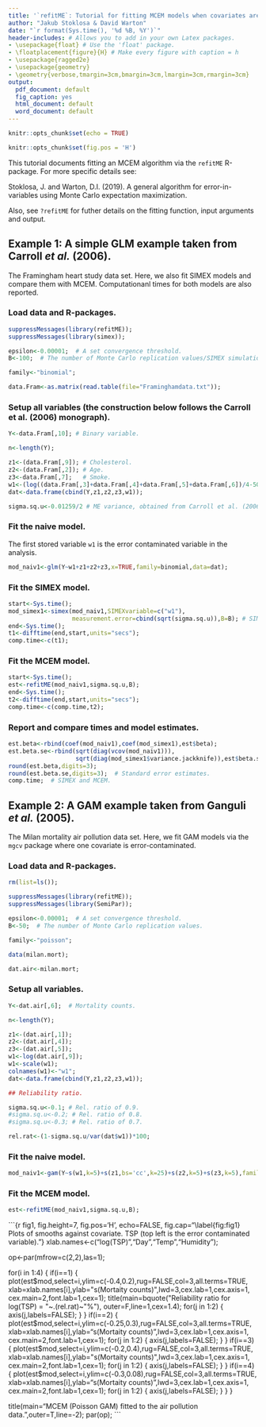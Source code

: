 ```yaml
---
title: '`refitME`: Tutorial for fitting MCEM models when covariates are subject to measurement error/error-in-variables'
author: "Jakub Stoklosa & David Warton"
date: "`r format(Sys.time(), '%d %B, %Y')`"
header-includes: # Allows you to add in your own Latex packages.
- \usepackage{float} # Use the 'float' package.
- \floatplacement{figure}{H} # Make every figure with caption = h
- \usepackage{ragged2e}
- \usepackage{geometry}
- \geometry{verbose,tmargin=3cm,bmargin=3cm,lmargin=3cm,rmargin=3cm}
output:
  pdf_document: default
  fig_caption: yes
  html_document: default
  word_document: default
---
```


```r
knitr::opts_chunk$set(echo = TRUE)
```

```r
knitr::opts_chunk$set(fig.pos = 'H')
```

This tutorial documents fitting an MCEM algorithm via the `refitME` R-package. For more specific details see:

Stoklosa, J. and Warton, D.I. (2019). A general algorithm for error-in-variables using Monte Carlo expectation maximization.

Also, see ```?refitME``` for futher details on the fitting function, input arguments and output.

## Example 1: A simple GLM example taken from Carroll _et al._ (2006). 

The Framingham heart study data set. Here, we also fit SIMEX models and compare them with MCEM. Computationanl times for both models are also reported.

### Load data and R-packages.

```r
suppressMessages(library(refitME));
suppressMessages(library(simex));

epsilon<-0.00001;  # A set convergence threshold.
B<-100;  # The number of Monte Carlo replication values/SIMEX simulations.

family<-"binomial";

data.Fram<-as.matrix(read.table(file="Framinghamdata.txt"));
```

### Setup all variables (the construction below follows the Carroll et al. (2006) monograph).

```r
Y<-data.Fram[,10]; # Binary variable.

n<-length(Y);

z1<-(data.Fram[,9]); # Cholesterol.
z2<-(data.Fram[,2]); # Age.
z3<-data.Fram[,7];   # Smoke.
w1<-(log((data.Fram[,3]+data.Fram[,4]+data.Fram[,5]+data.Fram[,6])/4-50)); # Mean exam 2 and 3.
dat<-data.frame(cbind(Y,z1,z2,z3,w1));

sigma.sq.u<-0.01259/2 # ME variance, obtained from Carroll et al. (2006) monograph.
```

### Fit the naive model.

The first stored variable `w1` is the error contaminated variable in the analysis.

```r
mod_naiv1<-glm(Y~w1+z1+z2+z3,x=TRUE,family=binomial,data=dat); 
```

### Fit the SIMEX model.

```r
start<-Sys.time();
mod_simex1<-simex(mod_naiv1,SIMEXvariable=c("w1"),
                  measurement.error=cbind(sqrt(sigma.sq.u)),B=B); # SIMEX.
end<-Sys.time();
t1<-difftime(end,start,units="secs");
comp.time<-c(t1);
```

### Fit the MCEM model.

```r
start<-Sys.time();
est<-refitME(mod_naiv1,sigma.sq.u,B);
end<-Sys.time();
t2<-difftime(end,start,units="secs");
comp.time<-c(comp.time,t2);
```

### Report and compare times and model estimates.

```r
est.beta<-rbind(coef(mod_naiv1),coef(mod_simex1),est$beta);
est.beta.se<-rbind(sqrt(diag(vcov(mod_naiv1))),
                   sqrt(diag(mod_simex1$variance.jackknife)),est$beta.se2);
round(est.beta,digits=3);
round(est.beta.se,digits=3);  # Standard error estimates.
comp.time;  # SIMEX and MCEM.
```

\clearpage

## Example 2: A GAM example taken from Ganguli _et al._ (2005).

The Milan mortality air pollution data set. Here, we fit GAM models via the `mgcv` package where one covariate is error-contaminated.

### Load data and R-packages.

```r
rm(list=ls());

suppressMessages(library(refitME));
suppressMessages(library(SemiPar));

epsilon<-0.00001;  # A set convergence threshold.
B<-50;  # The number of Monte Carlo replication values.

family<-"poisson";

data(milan.mort);

dat.air<-milan.mort;
```

### Setup all variables.

```r
Y<-dat.air[,6];  # Mortality counts.

n<-length(Y);

z1<-(dat.air[,1]);
z2<-(dat.air[,4]);
z3<-(dat.air[,5]);
w1<-log(dat.air[,9]);
w1<-scale(w1);
colnames(w1)<-"w1";
dat<-data.frame(cbind(Y,z1,z2,z3,w1));

## Reliability ratio.

sigma.sq.u<-0.1; # Rel. ratio of 0.9.
#sigma.sq.u<-0.2; # Rel. ratio of 0.8.
#sigma.sq.u<-0.3; # Rel. ratio of 0.7.

rel.rat<-(1-sigma.sq.u/var(dat$w1))*100;
```

### Fit the naive model.

```r

mod_naiv1<-gam(Y~s(w1,k=5)+s(z1,bs='cc',k=25)+s(z2,k=5)+s(z3,k=5),family="poisson",data=dat);
```

### Fit the MCEM model.

```r
est<-refitME(mod_naiv1,sigma.sq.u,B);
```

```{r fig1, fig.height=7, fig.pos='H', echo=FALSE, fig.cap="\\label{fig:fig1} Plots of smooths against covariate. TSP (top left is the error contaminated variable)."}
xlab.names<-c("log(TSP)","Day","Temp","Humidity");

op<-par(mfrow=c(2,2),las=1);

for(i in 1:4)
  {
  if(i==1)
    {
    plot(est$mod,select=i,ylim=c(-0.4,0.2),rug=FALSE,col=3,all.terms=TRUE,
         xlab=xlab.names[i],ylab="s(Mortaity counts)",lwd=3,cex.lab=1,cex.axis=1,
         cex.main=2,font.lab=1,cex=1);
    title(main=bquote("Reliability ratio for log(TSP) = "~.(rel.rat)~"%"),
          outer=F,line=1,cex=1.4);
    for(j in 1:2)
      {
      axis(j,labels=FALSE);
      }
    }
  if(i==2)
    {
    plot(est$mod,select=i,ylim=c(-0.25,0.3),rug=FALSE,col=3,all.terms=TRUE,
         xlab=xlab.names[i],ylab="s(Mortaity counts)",lwd=3,cex.lab=1,cex.axis=1,
         cex.main=2,font.lab=1,cex=1);
    for(j in 1:2)
      {
      axis(j,labels=FALSE);
      }
    }
  if(i==3)
    {
    plot(est$mod,select=i,ylim=c(-0.2,0.4),rug=FALSE,col=3,all.terms=TRUE,
         xlab=xlab.names[i],ylab="s(Mortaity counts)",lwd=3,cex.lab=1,cex.axis=1,
         cex.main=2,font.lab=1,cex=1);
    for(j in 1:2)
      {
      axis(j,labels=FALSE);
      }
    }
  if(i==4)
    {
    plot(est$mod,select=i,ylim=c(-0.3,0.08),rug=FALSE,col=3,all.terms=TRUE,
         xlab=xlab.names[i],ylab="s(Mortaity counts)",lwd=3,cex.lab=1,cex.axis=1,
         cex.main=2,font.lab=1,cex=1);
    for(j in 1:2)
      {
      axis(j,labels=FALSE);
      }
    }
  }

title(main="MCEM (Poisson GAM) fitted to the air pollution data.",outer=T,line=-2);
par(op);
```
